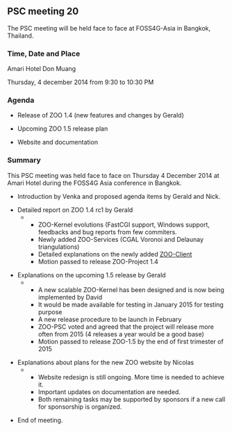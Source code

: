 
== PSC meeting 20 ==

The PSC meeting will be held face to face at FOSS4G-Asia in Bangkok, Thailand.

=== Time, Date and Place ===

Amari Hotel Don Muang 

Thursday, 4 december 2014 from 9:30 to 10:30  PM

=== Agenda ===

*Release of ZOO 1.4 (new features and changes by Gerald)

*Upcoming ZOO 1.5 release plan

*Website and documentation

=== Summary ===

This PSC meeting was held face to face on Thursday 4 December 2014 at Amari Hotel during the FOSS4G Asia conference in Bangkok.

*Introduction by Venka and proposed agenda items by Gerald and Nick.

*Detailed report on ZOO 1.4 rc1 by Gerald
***ZOO-Kernel evolutions (FastCGI support, Windows support, feedbacks and bug reports from few commiters.
***Newly added ZOO-Services (CGAL Voronoi and Delaunay triangulations)
***Detailed explanations on the newly added [http://zoo-project.org/trac/browser/trunk/zoo-project/zoo-client ZOO-Client]
***Motion passed to release ZOO-Project 1.4 

*Explanations on the upcoming 1.5 release by Gerald 
***A new scalable ZOO-Kernel has been designed and is now being implemented by David
***It would be made available for testing in January 2015 for testing purpose
***A new release procedure to be launch in February 
***ZOO-PSC voted and agreed that the project will release more often from 2015 (4 releases a year would be a good base)
***Motion passed to release ZOO-1.5 by the end of first trimester of 2015

*Explanations about plans for the new ZOO website by Nicolas
***Website redesign is still ongoing. More time is needed to achieve it.
***Important updates on documentation are needed.
***Both remaining tasks may be supported by sponsors if a new call for sponsorship is organized.

*End of meeting.



{{TracNotice|{{PAGENAME}}}}